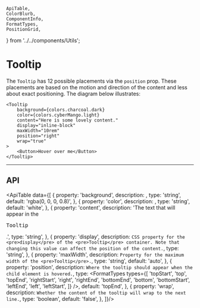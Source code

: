     ApiTable,
    ColorBlurb,
    ComponentInfo,
    FormatTypes,
    PositionGrid,
} from '../../components/Utils';

# Tooltip

<ComponentInfo title="Tooltip" mode="description" />

The `Tooltip` has 12 possible placements via the `position` prop. These placements are based on the
motion and direction of the content and less about exact positioning. The diagram below illustrates:

<PositionGrid />

```tsx live
<Tooltip
    background={colors.charcoal.dark}
    color={colors.cyberMango.light}
    content="Here is some lovely content."
    display="inline-block"
    maxWidth="10rem"
    position="right"
    wrap="true"
>
    <Button>Hover over me</Button>
</Tooltip>
```

---

## API

<ApiTable data={[
    {
        property: 'background',
        description: <ColorBlurb label="Tooltip" background gradient />,
        type: 'string',
        default: 'rgba(0, 0, 0, 0.8)',
    },
    {
        property: 'color',
        description: <ColorBlurb label="Tooltip" />,
        type: 'string',
        default: 'white',
    },
    {
        property: 'content',
        description: 'The text that will appear in the <pre>Tooltip</pre>.',
        type: 'string',
    },
    {
        property: 'display',
        description: `CSS property for the <pre>display</pre> of the <pre>Tooltip</pre> container.
            Note that changing this value can affect the position of the content.`,
        type: 'string',
    },
    {
        property: 'maxWidth',
        description: `Property for the maximum width of the <pre>Tooltip</pre>.`,
        type: 'string',
        default: 'auto',
    },
    {
        property: 'position',
        description: `Where the tooltip should appear when the child element is hovered.`,
        type: <FormatTypes
                types={[
                    'topStart',
                    'top',
                    'topEnd',
                    'rightStart',
                    'right',
                    'rightEnd',
                    'bottomEnd',
                    'bottom',
                    'bottomStart',
                    'leftEnd',
                    'left',
                    'leftStart',
                ]} />,
        default: 'topEnd',
    },
    {
        property: 'wrap',
        description: `Whether the content of the tooltip will wrap to the next line.`,
        type: 'boolean',
        default: 'false',
    },
]}/>
